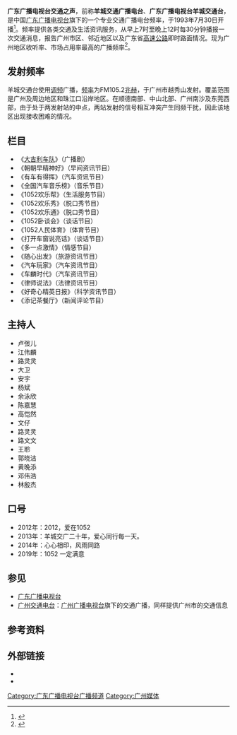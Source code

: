 {{not|广州交通电台}}
{{广播电台
| 電臺名稱        = 广东广播电视台交通之声
| 英文名稱        = GRT Traffic Radio
| 原文名称        = 
| 電臺圖片檔案    = File:GRT FM1052.png
| 電臺圖片尺寸    = 
| 電臺圖片名稱    = 
| 通称           = 
| 缩写           = 
| 所屬國家        = {{CHN}}
| 所屬國家或地區   = 
| 總部所在        = {{CHN}}[[广东省|广东省]][[广州市|广州市]][[越秀区|越秀区]][[人民路_(广州)|人民北路]]686号广东广播中心
| 播放地區        = {{CHN}}[[广东省|广东省]][[广州市|广州市]]及周边地区
| 開播日期        = 1993年7月30日
| 停播日期        = 
| 電臺呼號        = 
| 类型            = 新闻资讯、交通信息
| 宗教            = 
| 主要语言        = [[粤语|粤语]]、[[普通话|普通话]]
| 使用频段        = 
| 電臺口號        = 1052 一定满意
| 隶属            = [[广东广播电视台|广东广播电视台]]
| 擁有者          = 
| 持股者          =
| 董事长          =  
| 前電臺名稱      =羊城交通广播电台 
| 被取代名稱      = 
| 前電臺呼號      = 
| 被取代呼號      = 
| 集團同類頻道    = 
| 重播服務電臺    = 
| 電臺官方網站    = [http://www.fm1052.com.cn 官方网站]
| 備註            = 
| 無線廣播收聽地區01= 广州及周边地区
| 無線廣播頻道數01= FM 105.2MHz
| 無線廣播收聽地區02= 
| 無線廣播頻道數02= 
| 數位電視供應商01= 
| 數位電視頻道數01= 
| 衛星電視供應商01= 
| 衛星電視頻道數01= 
| 有線電視供應商01= 
| 有線電視頻道數01= 
| 收听时间01= 
| 收听频率01= 
| 衛星廣播供應商01= 
| 衛星廣播頻道數01= 
| 線上收聽網站01  = 广东广播电视台荔枝网
| 線上收聽網址01  = [http://www.gdtv.cn/tv/fm1052/ 網上直播]
}}
'''广东广播电视台交通之声'''，前称'''羊城交通广播电台'''、'''广东广播电视台羊城交通台'''，是中国[[广东广播电视台|广东广播电视台]]旗下的一个专业交通广播电台频率，于1993年7月30日开播<ref>{{Cite book|chapter=|url=https://books.google.com.hk/books?id=TCzG4QYs7XwC&pg=PA130&lpg=PA130&dq=%E7%BE%8A%E5%9F%8E%E4%BA%A4%E9%80%9A%E5%B9%BF%E6%92%AD%E7%94%B5%E5%8F%B0+%E5%BC%80%E6%92%AD&source=bl&ots=V2o1P04KtE&sig=ACfU3U3zZtQq6bbXeSwnfbG7DV5UlLKbfA&hl=zh-TW&sa=X&redir_esc=y#v=onepage&q=%E7%BE%8A%E5%9F%8E%E4%BA%A4%E9%80%9A%E5%B9%BF%E6%92%AD%E7%94%B5%E5%8F%B0%20%E5%BC%80%E6%92%AD&f=false|publisher=中信出版社|date=2003|isbn=9787800738579|language=zh|last=黄升民|last2=周艳|title=中国传媒市场大变局|first=|year=|location=|pages=}}</ref>。频率提供各类交通及生活资讯服务，从早上7时至晚上12时每30分钟播报一次交通消息，报告广州市区、邻近地区以及广东省[[高速公路|高速公路]]即时路面情况。现为广州地区收听率、市场占用率最高的广播频率<ref>{{Cite web|title=广州广播收听市场基本特征分析|url=http://mp.weixin.qq.com/s?__biz=MzA3ODI5NzU3Mg==&mid=2652301008&idx=1&sn=cb1bc1192ddebdcfa73819f288c18478&chksm=84a6a65bb3d12f4dde601a16804b03d9d917202713622b8bfceff462c4aaa6325c8697b5d611#rd|accessdate=2019-09-12|date=2019-04-29|publisher=《收视中国》微信公众平台}}</ref>。

== 发射频率 ==
羊城交通台使用[[调频|调频]]广播，[[频率|频率]]为FM105.2[[兆赫|兆赫]]，于广州市越秀山发射。覆盖范围是广州及周边地区和珠江口沿岸地区。在顺德南部、中山北部、广州南沙及东莞西部，由于处于两发射站的中点，两站发射的信号相互冲突产生同频干扰，因此该地区出现接收困难的情况。

== 栏目 ==
* 《[[大吉利车队|大吉利车队]]》（广播剧）
*《朝朝早精神好》（早间资讯节目）
* 《有车有得挥》（汽车资讯节目）
*《全国汽车音乐榜》（音乐节目）
*《1052欢乐帮》（生活服务节目）
*《1052欢乐秀》（脱口秀节目）
*《1052欢乐通》（脱口秀节目）
*《1052卧谈会》（谈话节目）
*《1052人民体育》（体育节目）
*《打开车窗说亮话》（谈话节目）
*《多一点激情》（情感节目）
*《随心出发》（旅游资讯节目）
*《汽车玩家》（汽车资讯节目）
*《车麟时代》（汽车资讯节目）
*《律师说法》（法律资讯节目）
*《好奇心精英日报》（科学资讯节目）
*《添记茶餐厅》（新闻评论节目）

== 主持人 ==
{{div col}}
* 卢弢儿
* 江伟麟
* 路灵灵
* 大卫
* 安宇
* 杨斌
* 余泳欣
* 陈嘉慧
* 高恺然
* 文仔
* 路灵灵
* 路文文
* 王聆
* 郭晓洁
* 黄晚添
* 邓伟浩
* 林殷杰{{div col end}}

== 口号 ==
* 2012年：2012，爱在1052
* 2013年：羊城交广二十年，爱心同行每一天。
* 2014年：心心相印，风雨同路
* 2019年：1052 一定满意

== 参见 ==
* [[广东广播电视台|广东广播电视台]]
* [[广州交通电台|广州交通电台]]：[[广州广播电视台|广州广播电视台]]旗下的交通广播，同样提供广州市的交通信息

== 参考资料 ==
{{reflist}}

== 外部链接 ==
* {{Official website|www.fm1052.com.cn}}
* {{sinaweibo|fm1052}}
{{广东广播电视台}}
{{广州市广播电台}}
{{惠州市广播电台}}
[[Category:广东广播电视台广播频道|Category:广东广播电视台广播频道]]
[[Category:广州媒体|Category:广州媒体]]